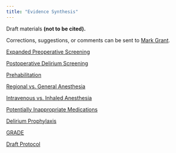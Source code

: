 ```yaml
---
title: "Evidence Synthesis"
---
```


Draft materials **(not to be cited).**

Corrections, suggestions, or comments can be sent to [Mark Grant](mailto:m.grant@asahq.org).

[Expanded Preoperative Screening](kq1.html)

[Postoperative Delirium Screening](kq8.html)

[Prehabilitation](kq2.html)

[Regional vs. General Anesthesia](kq3.html)

[Intravenous vs. Inhaled Anesthesia](kq4.html)

[Potentially Inappropriate Medications](kq5.html)

[Delirium Prophylaxis](kq6.html)

[GRADE](soe.html)

[Draft Protocol](protocol.html)
